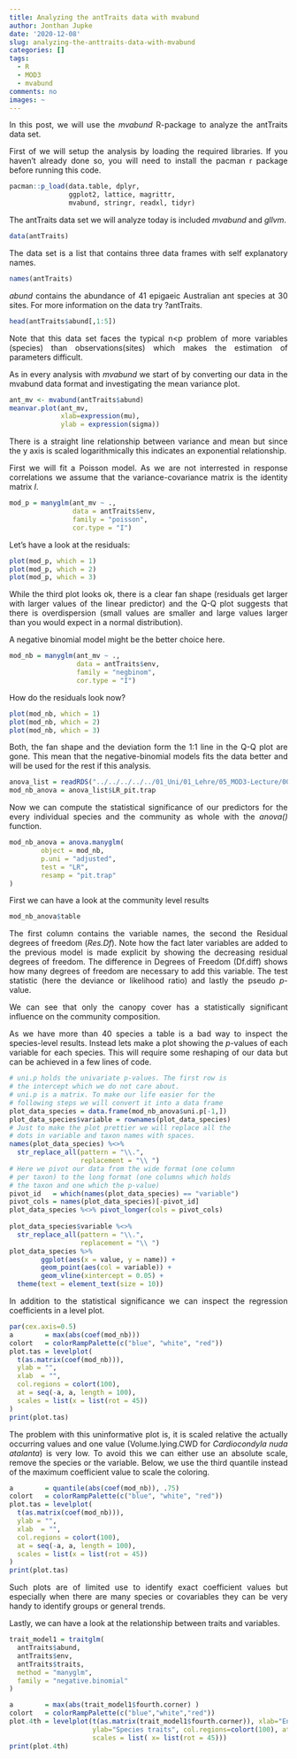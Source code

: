 ```yaml
---
title: Analyzing the antTraits data with mvabund
author: Jonthan Jupke
date: '2020-12-08'
slug: analyzing-the-anttraits-data-with-mvabund
categories: []
tags:
  - R
  - MOD3
  - mvabund
comments: no
images: ~
---
```


<style>
body {
text-align: justify}
</style>


In this post, we will use the *mvabund* R-package to analyze the antTraits data set. 

First of we will setup the analysis by loading the required libraries. If you haven't already done so, you will need to install the pacman r package before running this code. 

```r
pacman::p_load(data.table, dplyr, 
               ggplot2, lattice, magrittr, 
               mvabund, stringr, readxl, tidyr)
```

The antTraits data set we will analyze today is included *mvabund* and *gllvm*. 
```r
data(antTraits)
```
The data set is a list that contains three data frames with self explanatory names. 
```r
names(antTraits)
```

*abund* contains the abundance of 41 epigaeic Australian ant species at 30 sites. For more information on the data try ?antTraits.
```r
head(antTraits$abund[,1:5])
```
Note that this data set faces the typical n<p problem of more variables (species) than observations(sites) which makes the estimation of parameters difficult. 

As in every analysis with *mvabund* we start of by converting our data in the mvabund data format and investigating the mean variance plot. 

```r
ant_mv <- mvabund(antTraits$abund)
meanvar.plot(ant_mv,
             xlab=expression(mu), 
             ylab = expression(sigma))
```
There is a straight line relationship between variance and mean but since the y axis is scaled logarithmically this indicates an exponential relationship. 

First we will fit a Poisson model. As we are not interrested in response correlations we assume that the variance-covariance matrix is the identity matrix $I$. 
```r
mod_p = manyglm(ant_mv ~ ., 
                data = antTraits$env, 
                family = "poisson", 
                cor.type = "I")
```

Let's have a look at the residuals: 
```r
plot(mod_p, which = 1)
plot(mod_p, which = 2)
plot(mod_p, which = 3)
```

While the third plot looks ok, there is a clear fan shape (residuals get larger with larger values of the linear predictor) and the Q-Q plot suggests that there is overdispersion (small values are smaller and large values larger than you would expect in a normal distribution).  

A negative binomial model might be the better choice here. 
```r
mod_nb = manyglm(ant_mv ~ ., 
                 data = antTraits$env, 
                 family = "negbinom", 
                 cor.type = "I")
```

How do the residuals look now? 
```r
plot(mod_nb, which = 1)
plot(mod_nb, which = 2)
plot(mod_nb, which = 3)
```

Both, the fan shape and the deviation form the 1:1 line in the Q-Q plot are gone. 
This mean that the negative-binomial models fits the data better and will be used for the rest if this analysis.

```r
anova_list = readRDS("../../../../../01_Uni/01_Lehre/05_MOD3-Lecture/003_processed_data/mvabund/anova/antTrait/anova_list.RDS")
mod_nb_anova = anova_list$LR_pit.trap
```

Now we can compute the statistical significance of our predictors for the every individual species and the community as whole with the *anova()* function. 

```r
mod_nb_anova = anova.manyglm(
        object = mod_nb,
        p.uni = "adjusted",
        test = "LR",
        resamp = "pit.trap"
)
```


First we can have a look at the community level results 
```r
mod_nb_anova$table
```

The first column contains the variable names, the second the Residual degrees of freedom (*Res.Df*). Note how the fact later variables are added to the previous model is made explicit by showing the decreasing residual degrees of freedom. The difference in Degrees of Freedom (Df.diff) shows how many degrees of freedom are necessary to add this variable. The test statistic (here the deviance or likelihood ratio) and lastly the pseudo *p*-value. 

We can see that only the canopy cover has a statistically significant influence on the community composition. 

As we have more than 40 species a table is a bad way to inspect the species-level results. Instead lets make a plot showing the *p*-values of each variable for each species. This will require some reshaping of our data but can be achieved in a few lines of code. 

```r
# uni.p holds the univariate p-values. The first row is 
# the intercept which we do not care about. 
# uni.p is a matrix. To make our life easier for the 
# following steps we will convert it into a data frame
plot_data_species = data.frame(mod_nb_anova$uni.p[-1,])
plot_data_species$variable = rownames(plot_data_species)
# Just to make the plot prettier we will replace all the 
# dots in variable and taxon names with spaces. 
names(plot_data_species) %<>% 
  str_replace_all(pattern = "\\.",
                  replacement = "\\ ")
# Here we pivot our data from the wide format (one column
# per taxon) to the long format (one columns which holds 
# the taxon and one which the p-value)
pivot_id   = which(names(plot_data_species) == "variable")
pivot_cols = names(plot_data_species)[-pivot_id]
plot_data_species %<>% pivot_longer(cols = pivot_cols)
                                    
plot_data_species$variable %<>% 
  str_replace_all(pattern = "\\.",
                  replacement = "\\ ")
plot_data_species %>% 
        ggplot(aes(x = value, y = name)) + 
        geom_point(aes(col = variable)) + 
        geom_vline(xintercept = 0.05) + 
  theme(text = element_text(size = 10))
```

In addition  to the statistical significance we can inspect the regression coefficients in a level plot. 
```r
par(cex.axis=0.5)
a        = max(abs(coef(mod_nb)))
colort   = colorRampPalette(c("blue", "white", "red"))
plot.tas = levelplot(
  t(as.matrix(coef(mod_nb))),
  ylab = "",
  xlab  = "",
  col.regions = colort(100),
  at = seq(-a, a, length = 100),
  scales = list(x = list(rot = 45))
)
print(plot.tas)
```
The problem with this uninformative plot is, it is scaled relative the actually occurring values and one value (Volume.lying.CWD for *Cardiocondyla nuda atalanta*) is very low. To avoid this we can either use an absolute scale, remove the species or the variable. 
Below, we use the third quantile instead of the maximum coefficient value to scale the coloring.
```r
a        = quantile(abs(coef(mod_nb)), .75)
colort   = colorRampPalette(c("blue", "white", "red"))
plot.tas = levelplot(
  t(as.matrix(coef(mod_nb))),
  ylab = "",
  xlab  = "",
  col.regions = colort(100),
  at = seq(-a, a, length = 100),
  scales = list(x = list(rot = 45))
)
print(plot.tas)
```

Such plots are of limited use to identify exact coefficient values but especially when there are many species or covariables they can be very handy to identify groups or general trends. 

Lastly, we can have a look at the relationship between traits and variables.

```r
trait_model1 = traitglm(
  antTraits$abund,
  antTraits$env,
  antTraits$traits,
  method = "manyglm",
  family = "negative.binomial"
)

a        = max(abs(trait_model1$fourth.corner) )
colort   = colorRampPalette(c("blue","white","red")) 
plot.4th = levelplot(t(as.matrix(trait_model1$fourth.corner)), xlab="Environmental Variables",
                     ylab="Species traits", col.regions=colort(100), at=seq(-a, a, length=100),
                     scales = list( x= list(rot = 45)))
print(plot.4th)
```



